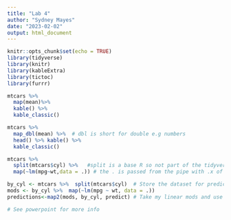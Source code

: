 ```yaml
---
title: "Lab 4"
author: "Sydney Mayes"
date: "2023-02-02"
output: html_document
---
```


```r
knitr::opts_chunk$set(echo = TRUE)
library(tidyverse)
library(knitr)
library(kableExtra)
library(tictoc)
library(furrr)
```


```r

mtcars %>% 
  map(mean)%>% 
  kable() %>% 
  kable_classic()

mtcars %>% 
  map_dbl(mean) %>%  # dbl is short for double e.g numbers
  head() %>% kable() %>%
  kable_classic()

mtcars %>% 
  split(mtcars$cyl) %>%   #split is a base R so not part of the tidyverse
  map(~lm(mpg~wt,data = .)) # the . is passed from the pipe with .x of map

by_cyl <- mtcars %>%  split(mtcars$cyl)  # Store the dataset for predictions
mods <- by_cyl %>%  map(~lm(mpg ~ wt, data = .))
predictions<-map2(mods, by_cyl, predict) # Take my linear mods and use the data to predict mpg

# See powerpoint for more info
```

